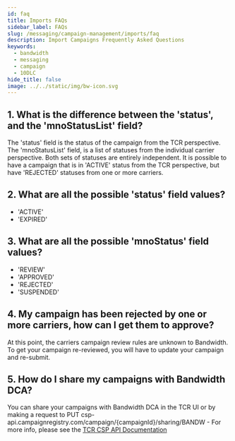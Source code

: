 ```yaml
---
id: faq
title: Imports FAQs
sidebar_label: FAQs
slug: /messaging/campaign-management/imports/faq
description: Import Campaigns Frequently Asked Questions
keywords:
  - bandwidth
  - messaging
  - campaign
  - 10DLC
hide_title: false
image: ../../static/img/bw-icon.svg
---
```


## 1. What is the difference between the 'status', and the 'mnoStatusList' field?
The 'status' field is the status of the campaign from the TCR perspective. 
The 'mnoStatusList' field, is a list of statuses from the individual carrier perspective. Both sets of statuses are entirely independent. 
It is possible to have a campaign that is in 'ACTIVE' status from the TCR perspective, but have 'REJECTED' statuses from one or more carriers.

## 2. What are all the possible 'status' field values?
* 'ACTIVE'
* 'EXPIRED'

## 3. What are all the possible 'mnoStatus' field values?
* 'REVIEW'
* 'APPROVED'
* 'REJECTED'
* 'SUSPENDED'

## 4. My campaign has been rejected by one or more carriers, how can I get them to approve?
At this point, the carriers campaign review rules are unknown to Bandwidth. To get your campaign re-reviewed, you will have to update your campaign and re-submit.

## 5. How do I share my campaigns with Bandwidth DCA?
You can share your campaigns with Bandwidth DCA in the TCR UI or by making a request to PUT csp-api.campaignregistry.com/campaign/{campaignId}/sharing/BANDW - For more info, please see the [TCR CSP API Documentation](https://csp-api.campaignregistry.com/v1/restAPI)
